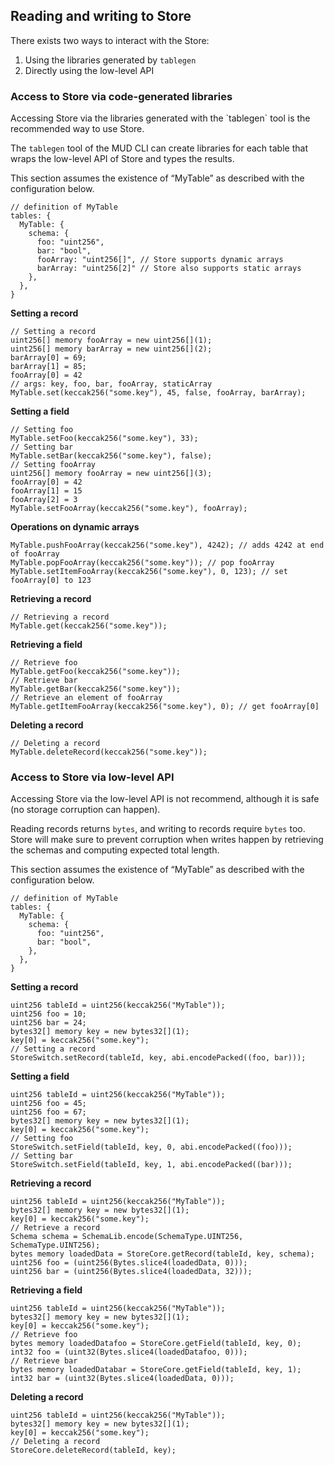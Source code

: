 
## Reading and writing to Store

There exists two ways to interact with the Store:

1. Using the libraries generated by `tablegen`
2. Directly using the low-level API

### Access to Store via code-generated libraries

<Aside emoji="📢">
  Accessing Store via the libraries generated with the `tablegen` tool is the recommended way to use Store.
</Aside>

The `tablegen` tool of the MUD CLI can create libraries for each table that wraps the low-level API of Store and types the results.

This section assumes the existence of “MyTable” as described with the configuration below.

```tsx
// definition of MyTable
tables: {
  MyTable: {
    schema: {
      foo: "uint256",
      bar: "bool",
      fooArray: "uint256[]", // Store supports dynamic arrays
      barArray: "uint256[2]" // Store also supports static arrays
    },
  },
}
```

**Setting a record**

```solidity
// Setting a record
uint256[] memory fooArray = new uint256[](1);
uint256[] memory barArray = new uint256[](2);
barArray[0] = 69;
barArray[1] = 85;
fooArray[0] = 42
// args: key, foo, bar, fooArray, staticArray
MyTable.set(keccak256("some.key"), 45, false, fooArray, barArray);
```

**Setting a field**

```solidity
// Setting foo
MyTable.setFoo(keccak256("some.key"), 33);
// Setting bar
MyTable.setBar(keccak256("some.key"), false);
// Setting fooArray
uint256[] memory fooArray = new uint256[](3);
fooArray[0] = 42
fooArray[1] = 15
fooArray[2] = 3
MyTable.setFooArray(keccak256("some.key"), fooArray);
```

**Operations on dynamic arrays**

```solidity
MyTable.pushFooArray(keccak256("some.key"), 4242); // adds 4242 at end of fooArray
MyTable.popFooArray(keccak256("some.key")); // pop fooArray
MyTable.setItemFooArray(keccak256("some.key"), 0, 123); // set fooArray[0] to 123
```

**Retrieving a record**

```solidity
// Retrieving a record
MyTable.get(keccak256("some.key"));
```

**Retrieving a field**

```solidity
// Retrieve foo
MyTable.getFoo(keccak256("some.key"));
// Retrieve bar
MyTable.getBar(keccak256("some.key"));
// Retrieve an element of fooArray
MyTable.getItemFooArray(keccak256("some.key"), 0); // get fooArray[0]
```

**Deleting a record**

```solidity
// Deleting a record
MyTable.deleteRecord(keccak256("some.key"));
```

### Access to Store via low-level API

<Aside emoji="⚠️">
  Accessing Store via the low-level API is not recommend, although it is safe (no storage corruption can happen).
</Aside>

Reading records returns `bytes`, and writing to records require `bytes` too. Store will make sure to prevent corruption when writes happen by retrieving the schemas and computing expected total length.

This section assumes the existence of “MyTable” as described with the configuration below.

```tsx
// definition of MyTable
tables: {
  MyTable: {
    schema: {
      foo: "uint256",
      bar: "bool",
    },
  },
}
```

**Setting a record**

```solidity
uint256 tableId = uint256(keccak256("MyTable"));
uint256 foo = 10;
uint256 bar = 24;
bytes32[] memory key = new bytes32[](1);
key[0] = keccak256("some.key");
// Setting a record
StoreSwitch.setRecord(tableId, key, abi.encodePacked((foo, bar)));
```

**Setting a field**

```solidity
uint256 tableId = uint256(keccak256("MyTable"));
uint256 foo = 45;
uint256 foo = 67;
bytes32[] memory key = new bytes32[](1);
key[0] = keccak256("some.key");
// Setting foo
StoreSwitch.setField(tableId, key, 0, abi.encodePacked((foo)));
// Setting bar
StoreSwitch.setField(tableId, key, 1, abi.encodePacked((bar)));
```

**Retrieving a record**

```solidity
uint256 tableId = uint256(keccak256("MyTable"));
bytes32[] memory key = new bytes32[](1);
key[0] = keccak256("some.key");
// Retrieve a record
Schema schema = SchemaLib.encode(SchemaType.UINT256, SchemaType.UINT256);
bytes memory loadedData = StoreCore.getRecord(tableId, key, schema);
uint256 foo = (uint256(Bytes.slice4(loadedData, 0)));
uint256 bar = (uint256(Bytes.slice4(loadedData, 32)));
```

**Retrieving a field**

```solidity
uint256 tableId = uint256(keccak256("MyTable"));
bytes32[] memory key = new bytes32[](1);
key[0] = keccak256("some.key");
// Retrieve foo
bytes memory loadedDatafoo = StoreCore.getField(tableId, key, 0);
int32 foo = (uint32(Bytes.slice4(loadedDatafoo, 0)));
// Retrieve bar
bytes memory loadedDatabar = StoreCore.getField(tableId, key, 1);
int32 bar = (uint32(Bytes.slice4(loadedData, 0)));
```

**Deleting a record**

```solidity
uint256 tableId = uint256(keccak256("MyTable"));
bytes32[] memory key = new bytes32[](1);
key[0] = keccak256("some.key");
// Deleting a record
StoreCore.deleteRecord(tableId, key);
```
